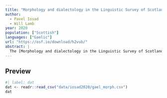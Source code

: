 ```yaml
---
title: "Morphology and dialectology in the Linguistic Survey of Scotland"
author:
  - Pavel Iosad
  - Will Lamb
year: 2020
population: ["Scottish"]
languages: ["Gaelic"]
url: "https://osf.io/download/h2vub/"
abstract: |
  The [Morphology and dialectology in the Linguistic Survey of Scotland](https://osf.io/4bp2y) contains a portion of the morphological questionnaire returns collected for the Linguistic Survey of Scotland (Gaelic). The data have been transcribed and coded from questionnaire slips by Will Lamb.
---
```


## Preview

```r
#| label: dat
dat <- readr::read_csv("data/iosad2020/gael_morph.csv")
dat
```

